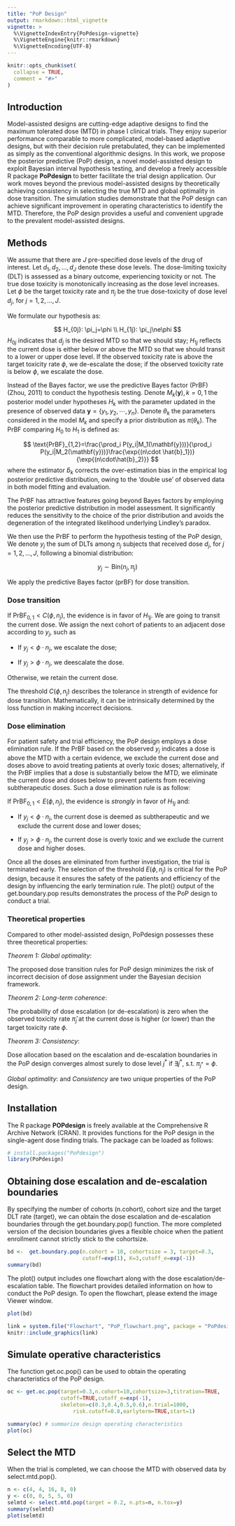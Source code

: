 ```yaml
---
title: "PoP Design"
output: rmarkdown::html_vignette
vignette: >
  %\VignetteIndexEntry{PoPdesign-vignette}
  %\VignetteEngine{knitr::rmarkdown}
  %\VignetteEncoding{UTF-8}
---
```


```r
knitr::opts_chunk$set(
  collapse = TRUE,
  comment = "#>"
)
```

## Introduction

Model-assisted designs are cutting-edge adaptive designs to find the maximum tolerated dose (MTD) in phase I clinical trials. They enjoy superior performance comparable to more complicated, model-based adaptive designs, but with their decision rule pretabulated, they can be implemented as simply as the conventional algorithmic designs. In this work, we propose the posterior predictive (PoP) design, a novel model-assisted design to exploit Bayesian interval hypothesis testing, and develop a freely accessible R package **PoPdesign** to better facilitate the trial design application. Our work moves beyond the previous model-assisted designs by theoretically achieving consistency in selecting the true MTD and global optimality in dose transition. The simulation studies demonstrate that the PoP design can achieve significant improvement in operating characteristics to identify the MTD. Therefore, the PoP design provides a useful and convenient upgrade to the prevalent model-assisted designs.

## Methods

We assume that there are $J$ pre-specified dose levels of the drug of interest. Let $d_1,d_2,\ldots,d_J$ denote these dose levels. The dose-limiting toxicity (DLT) is assessed as a binary outcome, experiencing toxicity or not. The true dose toxicity is monotonically increasing as the dose level increases. Let $\phi$ be the target toxicity rate and $\pi_j$ be the true dose-toxicity of dose level $d_j$, for $j=1,2,\ldots,J$.

We formulate our hypothesis as:

$$
H_{0j}: \pi_j=\phi \\
H_{1j}: \pi_j\ne\phi
$$
$H_{0j}$ indicates that $d_j$ is the desired MTD so that we should stay; $H_{1j}$ reflects the current dose is either below or above the MTD so that we should transit to a lower or upper dose level. If the observed toxicity rate is above the target toxicity rate $\phi$, we de-escalate the dose; if the observed toxicity rate is below $\phi$, we escalate the dose.

Instead of the Bayes factor, we use the predictive Bayes factor (PrBF) (Zhou, 2011) to conduct the hypothesis testing. Denote $M_k (\mathbf{y}),k=0,1$ the posterior model under hypotheses $H_k$ with the parameter updated in the presence of observed data $\mathbf{y}=\{y_1,y_2,\cdots,y_n\}$. Denote $\theta_k$ the parameters considered in the model $M_k$ and specify a prior distribution as $\pi(\theta_k)$. The PrBF comparing $H_0$ to $H_1$ is defined as:

$$
\text{PrBF}_{1,2}=\frac{\prod_i P(y_i|M_1(\mathbf{y}))}{\prod_i P(y_i|M_2(\mathbf{y}))}\frac{\exp{(n\cdot \hat{b}_1})}{\exp{(n\cdot\hat{b}_2)}}
$$
where the estimator $\hat{b}_k$ corrects the over-estimation bias in the empirical log posterior predictive distribution, owing to the 'double use' of observed data in both model fitting and evaluation. 

The PrBF has attractive features going beyond Bayes factors by employing the posterior predictive distribution in model assessment. It significantly reduces the sensitivity to the choice of the prior distribution and avoids the degeneration of the integrated likelihood underlying Lindley's paradox.

We then use the PrBF to perform the hypothesis testing of the PoP design, We denote $y_j$ the sum of DLTs among $n_j$ subjects that received dose $d_j$, for $j=1,2,\dots,J$, following a binomial distribution:

$$
y_j\sim\text{Bin}(n_j,\pi_j)
$$

We apply the predictive Bayes factor (prBF) for dose transition.

### Dose transition
If $\text{PrBF}_{0,1}<C(\phi,n_j)$, the evidence is in favor of $H_{1j}$. We are going to transit the current dose. We assign the next cohort of patients to an adjacent dose according to $y_j$, such as

* If $y_j<\phi \cdot n_j$, we escalate the dose;

* If $y_j>\phi \cdot  n_j$, we deescalate the dose.

Otherwise, we retain the current dose.

The threshold $C(\phi, n_j)$ describes the tolerance in strength of evidence for dose transition. 
Mathematically, it can be intrinsically determined by the loss function in making incorrect decisions. 

### Dose elimination

For patient safety and trial efficiency, the PoP design employs a dose elimination rule. If the PrBF based on the observed $y_j$ indicates a dose is above the MTD with a certain evidence, we exclude the current dose and doses above to avoid treating patients at overly toxic doses; alternatively, if the PrBF implies that a dose is substantially below the MTD, we eliminate the current dose and doses below to prevent patients from receiving subtherapeutic doses. Such a dose elimination rule is as follow:

If $\text{PrBF}_{0,1}<E(\phi, n_j)$, the evidence is $\textit{strongly}$ in favor of $H_{1j}$ and:

* If $y_j<\phi \cdot n_j$, the current dose is deemed as subtherapeutic and we exclude the current dose and lower doses;

* If $y_j>\phi \cdot n_j$, the current dose is overly toxic and we exclude the current dose and higher doses.

Once all the doses are eliminated from further investigation, the trial is terminated early. The selection of the threshold $E(\phi, n_j)$ is critical for the PoP design, because it ensures the safety of the patients and efficiency of the design by influencing the early termination rule. The plot() output of the get.boundary.pop results demonstrates the process of the PoP design to conduct a trial.

### Theoretical properties

Compared to other model-assisted design, PoPdesign possesses these three theoretical properties:

$\textit{Theorem 1: Global optimality}$:

The proposed dose transition rules for PoP design minimizes the risk of incorrect decision of dose assignment under the Bayesian decision framework.

$\textit{Theorem 2: Long-term coherence}$:

The probability of dose escalation (or de-escalation) is zero when the observed toxicity rate $\hat{\pi}_j$ at the current dose is higher (or lower) than the target toxicity rate $\phi$.

$\textit{Theorem 3: Consistency}$:

Dose allocation based on the escalation and de-escalation boundaries in the PoP design converges almost surely to dose level $j^*$ if $\exists j^*$, s.t. $\pi_{j^*}=\phi$. 

$\textit{Global optimality}$: and $\textit{Consistency}$ are two unique properties of the PoP design.

## Installation

The R package **POPdesign** is freely available at the Comprehensive R Archive Network (CRAN). It provides functions for the PoP design in the single-agent dose finding trials. The package can be loaded as follows: 

```r
# install.packages("PoPdesign")
library(PoPdesign)
```


## Obtaining dose escalation and de-escalation boundaries

By specifying the number of cohorts (n.cohort), cohort size and the target DLT rate (target), we can obtain the dose escalation and de-escalation boundaries through the get.boundary.pop() function. The more completed version of the decision boundaries gives a flexible choice when the patient enrollment cannot strictly stick to the cohortsize. 

```r
bd <-  get.boundary.pop(n.cohort = 10, cohortsize = 3, target=0.3, 
                        cutoff=exp(1), K=3,cutoff_e=exp(-1))
summary(bd)
```

The plot() output includes one flowchart along with the dose escalation/de-escalation table. The flowchart provides detailed information on how to conduct the PoP design. To open the flowchart, please extend the image Viewer window.

```r
plot(bd)
```

```r
link = system.file("Flowchart", "PoP_flowchart.png", package = "PoPdesign")
knitr::include_graphics(link)

```



## Simulate operative characteristics

The function get.oc.pop() can be used to obtain the operating characteristics of the PoP design.

```r
oc <- get.oc.pop(target=0.3,n.cohort=10,cohortsize=3,titration=TRUE,
                 cutoff=TRUE,cutoff_e=exp(-1),
                 skeleton=c(0.3,0.4,0.5,0.6),n.trial=1000,
                     risk.cutoff=0.8,earlyterm=TRUE,start=1)

summary(oc) # summarize design operating characteristics
plot(oc)
```


## Select the MTD

When the trial is completed, we can choose the MTD with observed data by select.mtd.pop().

```r
n <- c(4, 4, 16, 8, 0) 
y <- c(0, 0, 5, 5, 0)
selmtd <- select.mtd.pop(target = 0.2, n.pts=n, n.tox=y)
summary(selmtd)
plot(selmtd) 

```

